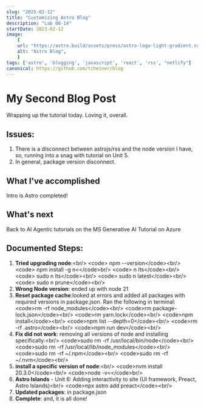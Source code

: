 ```yaml
---
slug: "2025-02-12"
title: "Customizing Astro Blog"
description: "Lab 08-14"
startDate: 2023-02-12
image:
    {
    url: "https://astro.build/assets/press/astro-logo-light-gradient.svg",
    alt: "Astro Blog",
    }
tags: ['astro', 'blogging', 'javascript', 'react', 'rss', "netlify"]
canonical: https://github.com/tcheiner/blog
---
```

# My Second Blog Post
Wrapping up the tutorial today. Loving it, overall.

## Issues:
1. There is a disconnect between astrojs/rss and the node version I have, so, running into a snag with tutorial on Unit 5.
2. In general, package version disconnect.

## What I've accomplished
Intro is Astro completed!

## What's next
Back to AI Agentic tutorials on the MS Generative AI Tutorial on Azure 

## Documented Steps:
1. **Tried upgrading node**:&lt;br/&gt;
        &lt;code&gt;  npm --version&lt;/code&gt;&lt;br/&gt;
        &lt;code&gt;  npm install -g n&lt;&lt;/code&gt;br/&gt;
        &lt;code&gt;  n lts&lt;/code&gt;&lt;br/&gt;
        &lt;code&gt;  sudo n lts&lt;/code&gt;&lt;br/&gt;
        &lt;code&gt;  sudo n latest&lt;/code&gt;&lt;br/&gt;
        &lt;code&gt;  sudo n prune&lt;/code&gt;&lt;br/&gt;
2. **Wrong Node version**: ended up with node 21
3. **Reset package cache**:looked at errors and added all packages with required versions in package.json. Ran the following in terminal:
        &lt;code&gt;rm -rf node_modules&lt;/code&gt;&lt;br/&gt;
        &lt;code&gt;rm package-lock.json&lt;/code&gt;&lt;br/&gt;
        &lt;code&gt;rm yarn.lock&lt;/code&gt;&lt;br/&gt;
        &lt;code&gt;npm install&lt;/code&gt;&lt;br/&gt;
        &lt;code&gt;npm list --depth=0&lt;/code&gt;&lt;br/&gt;
        &lt;code&gt;rm -rf .astro&lt;/code&gt;&lt;br/&gt;
        &lt;code&gt;npm run dev&lt;/code&gt;&lt;br/&gt;
4. **Fix did not work**: removing all versions of node and installing specifically:&lt;br/&gt;
        &lt;code&gt;sudo rm -rf /usr/local/bin/node&lt;/code&gt;&lt;br/&gt;
        &lt;code&gt;sudo rm -rf /usr/local/lib/node_modules&lt;/code&gt;&lt;br/&gt;
        &lt;code&gt;sudo rm -rf ~/.npm&lt;/code&gt;&lt;br/&gt;
        &lt;code&gt;sudo rm -rf ~/.nvm&lt;/code&gt;&lt;br/&gt;
5. **install a specific version of node**:&lt;br/&gt;
        &lt;code&gt;nvm install 20.3.0&lt;/code&gt;&lt;br/&gt;
        &lt;code&gt;node -v&lt;&lt;/code&gt;br/&gt;
6. **Astro Islands** - Unit 6: Adding interactivity to site (UI framework, Preact, Astro Islands)&lt;br/&gt;
&lt;code&gt;npx astro add preact&lt;/code&gt;&lt;br/&gt;
7. **Updated packages**: in package.json
8. **Complete**: and, it is all done! 
